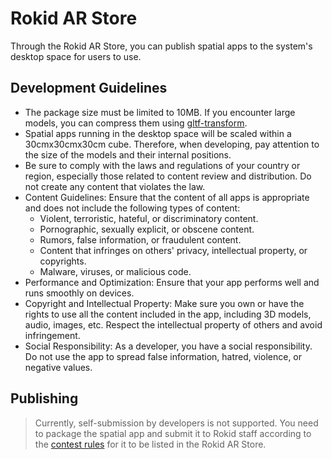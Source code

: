 # Rokid AR Store

Through the Rokid AR Store, you can publish spatial apps to the system's desktop space for users to use.

## Development Guidelines

- The package size must be limited to 10MB. If you encounter large models, you can compress them using [gltf-transform](https://gltf-transform.dev/).
- Spatial apps running in the desktop space will be scaled within a 30cmx30cmx30cm cube. Therefore, when developing, pay attention to the size of the models and their internal positions.
- Be sure to comply with the laws and regulations of your country or region, especially those related to content review and distribution. Do not create any content that violates the law.
- Content Guidelines: Ensure that the content of all apps is appropriate and does not include the following types of content:
  - Violent, terroristic, hateful, or discriminatory content.
  - Pornographic, sexually explicit, or obscene content.
  - Rumors, false information, or fraudulent content.
  - Content that infringes on others' privacy, intellectual property, or copyrights.
  - Malware, viruses, or malicious code.
- Performance and Optimization: Ensure that your app performs well and runs smoothly on devices.
- Copyright and Intellectual Property: Make sure you own or have the rights to use all the content included in the app, including 3D models, audio, images, etc. Respect the intellectual property of others and avoid infringement.
- Social Responsibility: As a developer, you have a social responsibility. Do not use the app to spread false information, hatred, violence, or negative values.

## Publishing

> Currently, self-submission by developers is not supported. You need to package the spatial app and submit it to Rokid staff according to the [contest rules](https://s.rokid.com/2tnLB1c) for it to be listed in the Rokid AR Store.
